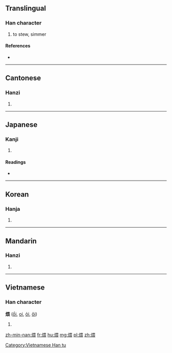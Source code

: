 ==Translingual==

===Han character===
{{Han char|rn=86|rad=火|as=09|sn=13|four=96832|canj=FWMV}}

# to stew, simmer

====References====
* {{Han ref|kx=0678.010|dkj=19228|dj=1089.050|hdz=32217.090|uh=7168|ud=29032|bh=B7DB|bd=47067}}

----

==Cantonese==

===Hanzi===
{{yue-hanzi|jyut=|y=wui1}}

# {{defn|lang=yue|sort=火09}}

----

==Japanese==

===Kanji===
{{ja-kanji|grade=|rs=火09}}

# {{defn|lang=ja|sort=火09}}

====Readings====
* {{ja-readings|on=[[わい]] (wai), [[うつ]] (utsu), [[うち]] (uchi)|kun=[[うずみび]] (uzumibi)}}

----

==Korean==

===Hanja===
{{ko-hanja|hangeul=외|eumhun=|rv=oe|mr=oe|y=oy}}

# {{defn|lang=ko|sort=火09}}

----

==Mandarin==

===Hanzi===
{{cmn-hanzi|pin=[[wēi]] ([[wei1]])|wg=wei<sup>1</sup>}}

# {{defn|lang=cmn|sort=火09}}

----

==Vietnamese==

===Han character===
'''煨''' ([[ổi]], [[oi]], [[ỏi]], [[ôi]])

# {{defn|lang=vi}}

[[Category:Vietnamese Han tu]]

[[zh-min-nan:煨]]
[[fr:煨]]
[[hu:煨]]
[[mg:煨]]
[[pl:煨]]
[[zh:煨]]